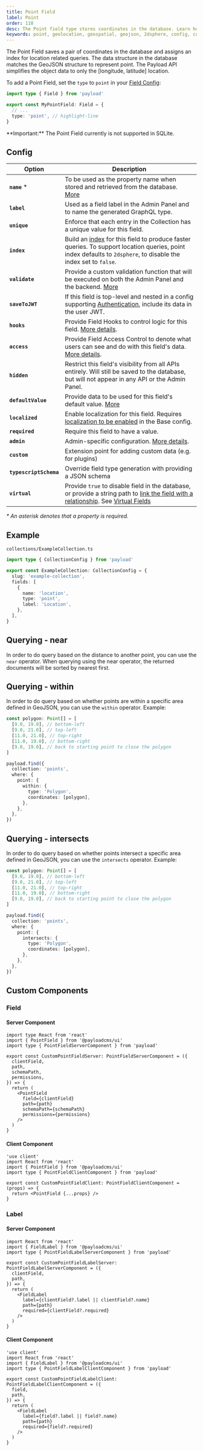 ```yaml
---
title: Point Field
label: Point
order: 110
desc: The Point field type stores coordinates in the database. Learn how to use Point field for geolocation and geometry.
keywords: point, geolocation, geospatial, geojson, 2dsphere, config, configuration, documentation, Content Management System, cms, headless, javascript, node, react, nextjs
---
```


The Point Field saves a pair of coordinates in the database and assigns an index for location related queries. The data structure in the database matches the GeoJSON structure to represent point. The Payload API simplifies the object data to only the [longitude, latitude] location.

<LightDarkImage
  srcLight="https://payloadcms.com/images/docs/fields/point.png"
  srcDark="https://payloadcms.com/images/docs/fields/point-dark.png"
  alt="Shows a Point field in the Payload Admin Panel"
  caption="Admin Panel screenshot of a Point field"
/>

To add a Point Field, set the `type` to `point` in your [Field Config](./overview):

```ts
import type { Field } from 'payload'

export const MyPointField: Field = {
  // ...
  type: 'point', // highlight-line
}
```

<Banner type="warning">
  **Important:** The Point Field currently is not supported in SQLite.
</Banner>

## Config

| Option                 | Description                                                                                                                                                                                                                                                                                             |
| ---------------------- | ------------------------------------------------------------------------------------------------------------------------------------------------------------------------------------------------------------------------------------------------------------------------------------------------------- |
| **`name`** \*          | To be used as the property name when stored and retrieved from the database. [More](/docs/fields/overview#field-names)                                                                                                                                                                                  |
| **`label`**            | Used as a field label in the Admin Panel and to name the generated GraphQL type.                                                                                                                                                                                                                        |
| **`unique`**           | Enforce that each entry in the Collection has a unique value for this field.                                                                                                                                                                                                                            |
| **`index`**            | Build an [index](/docs/database/overview) for this field to produce faster queries. To support location queries, point index defaults to `2dsphere`, to disable the index set to `false`.                                                                                                               |
| **`validate`**         | Provide a custom validation function that will be executed on both the Admin Panel and the backend. [More](/docs/fields/overview#validation)                                                                                                                                                            |
| **`saveToJWT`**        | If this field is top-level and nested in a config supporting [Authentication](/docs/authentication/overview), include its data in the user JWT.                                                                                                                                                         |
| **`hooks`**            | Provide Field Hooks to control logic for this field. [More details](../hooks/fields).                                                                                                                                                                                                                   |
| **`access`**           | Provide Field Access Control to denote what users can see and do with this field's data. [More details](../access-control/fields).                                                                                                                                                                      |
| **`hidden`**           | Restrict this field's visibility from all APIs entirely. Will still be saved to the database, but will not appear in any API or the Admin Panel.                                                                                                                                                        |
| **`defaultValue`**     | Provide data to be used for this field's default value. [More](/docs/fields/overview#default-values)                                                                                                                                                                                                    |
| **`localized`**        | Enable localization for this field. Requires [localization to be enabled](/docs/configuration/localization) in the Base config.                                                                                                                                                                         |
| **`required`**         | Require this field to have a value.                                                                                                                                                                                                                                                                     |
| **`admin`**            | Admin-specific configuration. [More details](./overview#admin-options).                                                                                                                                                                                                                                 |
| **`custom`**           | Extension point for adding custom data (e.g. for plugins)                                                                                                                                                                                                                                               |
| **`typescriptSchema`** | Override field type generation with providing a JSON schema                                                                                                                                                                                                                                             |
| **`virtual`**          | Provide `true` to disable field in the database, or provide a string path to [link the field with a relationship](/docs/fields/relationship#linking-virtual-fields-with-relationships). See [Virtual Fields](https://payloadcms.com/blog/learn-how-virtual-fields-can-help-solve-common-cms-challenges) |

_\* An asterisk denotes that a property is required._

## Example

`collections/ExampleCollection.ts`

```ts
import type { CollectionConfig } from 'payload'

export const ExampleCollection: CollectionConfig = {
  slug: 'example-collection',
  fields: [
    {
      name: 'location',
      type: 'point',
      label: 'Location',
    },
  ],
}
```

## Querying - near

In order to do query based on the distance to another point, you can use the `near` operator. When querying using the near operator, the returned documents will be sorted by nearest first.

## Querying - within

In order to do query based on whether points are within a specific area defined in GeoJSON, you can use the `within` operator.
Example:

```ts
const polygon: Point[] = [
  [9.0, 19.0], // bottom-left
  [9.0, 21.0], // top-left
  [11.0, 21.0], // top-right
  [11.0, 19.0], // bottom-right
  [9.0, 19.0], // back to starting point to close the polygon
]

payload.find({
  collection: 'points',
  where: {
    point: {
      within: {
        type: 'Polygon',
        coordinates: [polygon],
      },
    },
  },
})
```

## Querying - intersects

In order to do query based on whether points intersect a specific area defined in GeoJSON, you can use the `intersects` operator.
Example:

```ts
const polygon: Point[] = [
  [9.0, 19.0], // bottom-left
  [9.0, 21.0], // top-left
  [11.0, 21.0], // top-right
  [11.0, 19.0], // bottom-right
  [9.0, 19.0], // back to starting point to close the polygon
]

payload.find({
  collection: 'points',
  where: {
    point: {
      intersects: {
        type: 'Polygon',
        coordinates: [polygon],
      },
    },
  },
})
```

## Custom Components

### Field

#### Server Component

```tsx
import type React from 'react'
import { PointField } from '@payloadcms/ui'
import type { PointFieldServerComponent } from 'payload'

export const CustomPointFieldServer: PointFieldServerComponent = ({
  clientField,
  path,
  schemaPath,
  permissions,
}) => {
  return (
    <PointField
      field={clientField}
      path={path}
      schemaPath={schemaPath}
      permissions={permissions}
    />
  )
}
```

#### Client Component

```tsx
'use client'
import React from 'react'
import { PointField } from '@payloadcms/ui'
import type { PointFieldClientComponent } from 'payload'

export const CustomPointFieldClient: PointFieldClientComponent = (props) => {
  return <PointField {...props} />
}
```

### Label

#### Server Component

```tsx
import React from 'react'
import { FieldLabel } from '@payloadcms/ui'
import type { PointFieldLabelServerComponent } from 'payload'

export const CustomPointFieldLabelServer: PointFieldLabelServerComponent = ({
  clientField,
  path,
}) => {
  return (
    <FieldLabel
      label={clientField?.label || clientField?.name}
      path={path}
      required={clientField?.required}
    />
  )
}
```

#### Client Component

```tsx
'use client'
import React from 'react'
import { FieldLabel } from '@payloadcms/ui'
import type { PointFieldLabelClientComponent } from 'payload'

export const CustomPointFieldLabelClient: PointFieldLabelClientComponent = ({
  field,
  path,
}) => {
  return (
    <FieldLabel
      label={field?.label || field?.name}
      path={path}
      required={field?.required}
    />
  )
}
```
